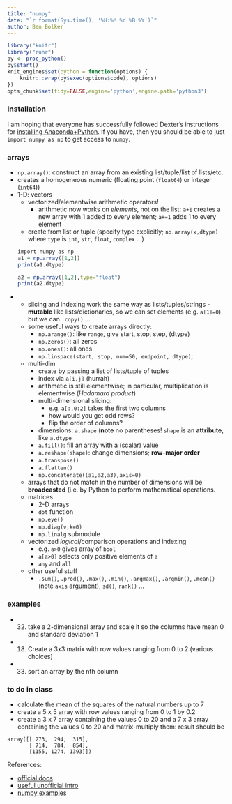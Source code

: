 ```yaml
---
title: "numpy"
date: "`r format(Sys.time(), '%H:%M %d %B %Y')`"
author: Ben Bolker
---
```


```r
library("knitr")
library("runr")
py <- proc_python()
py$start()
knit_engines$set(python = function(options) {
    knitr:::wrap(py$exec(options$code), options)
})
opts_chunk$set(tidy=FALSE,engine='python',engine.path='python3')
```

### Installation

I am hoping that everyone has successfully followed Dexter's instructions for [installing Anaconda+Python](http://bbolker.github.io/math1mp/notes/install_python.html). If you have, then you should be able to just `import numpy as np` to get access to `numpy`.

### arrays

- `np.array()`: construct an array from an existing list/tuple/list of lists/etc.
- creates a homogeneous numeric (floating point (`float64`) or integer (`int64`))
- 1-D: vectors
    - vectorized/elementwise arithmetic operators!
	     - 	arithmetic now works on *elements*, not on the list: `a+1` creates a new array with 1 added to every element; `a+=1` adds 1 to every element
    - create from list or tuple (specify type explicitly; `np.array(x,dtype)` where `type` is `int`, `str`, `float`, `complex` ...)
```r
import numpy as np
a1 = np.array([1,2])
print(a1.dtype)
```
```r
a2 = np.array([1,2],type="float")
print(a2.dtype)
```

-
    - slicing and indexing work the same way as lists/tuples/strings
     - **mutable** like lists/dictionaries, so we can set elements (e.g. `a[1]=0`) but we can `.copy()`	 ...
   	- some useful ways to create arrays directly:
	     - `np.arange()`: like `range`, give start, stop, step, (dtype)
		 - `np.zeros()`: all zeros
		 - `np.ones()`: all ones
		 - `np.linspace(start, stop, num=50, endpoint, dtype)`;

	- multi-dim
	     - create by passing a list of lists/tuple of tuples
	     - index via `a[i,j]` (hurrah)
	     - arithmetic is still elementwise; in particular, multiplication is elementwise (*Hadamard product*)
		 - multi-dimensional slicing:
		      - e.g. `a[:,0:2]` takes the first two columns
			  - how would you get odd rows?
			  - flip the order of columns?
		 - dimensions: `a.shape`  (**note** no parentheses! `shape` is an **attribute**, like `a.dtype`
		 - `a.fill()`: fill an array with a (scalar) value
		 - `a.reshape(shape)`:  change dimensions; **row-major order**
         - `a.transpose()`
		 - `a.flatten()`
		 - `np.concatenate((a1,a2,a3),axis=0)`
    - arrays that do not match in the number of dimensions will be **broadcasted** (i.e. by Python to perform mathematical operations.
	- matrices
	     - 2-D arrays
		 - `dot` function
		 - `np.eye()`
		 - `np.diag(v,k=0)`
		 - `np.linalg` submodule
    - vectorized *logical*/comparison operations and indexing
	     - e.g. `a>0` gives array of `bool`
		 - `a[a>0]` selects only positive elements of `a`
		 - `any` and `all`
	- other useful stuff
	     - `.sum()`, `.prod()`, `.max()`, `.min()`, `.argmax()`, `.argmin()`, `.mean()` (note `axis` argument), `sd()`, `rank()` ...

### examples

- (32) take a 2-dimensional array and scale it so the columns have mean 0 and standard deviation 1
- (18) Create a 3x3 matrix with row values ranging from 0 to 2 (various choices)
- (33) sort an array by the nth column

### to do in class

- calculate the mean of the squares of the natural numbers up to 7
- create a 5 x 5 array with row values ranging from 0 to 1 by 0.2
- create a 3 x 7 array containing the values 0 to 20 and a 7 x 3 array containing the values 0 to 20 and matrix-multiply them: result should be
```
array([[ 273,  294,  315],
       [ 714,  784,  854],
       [1155, 1274, 1393]])
```

References:

- [official docs](http://docs.scipy.org/doc/)
- [useful unofficial intro](http://www.engr.ucsb.edu/~shell/che210d/numpy.pdf)
- [numpy examples](http://www.labri.fr/perso/nrougier/teaching/numpy.100/index.html)
